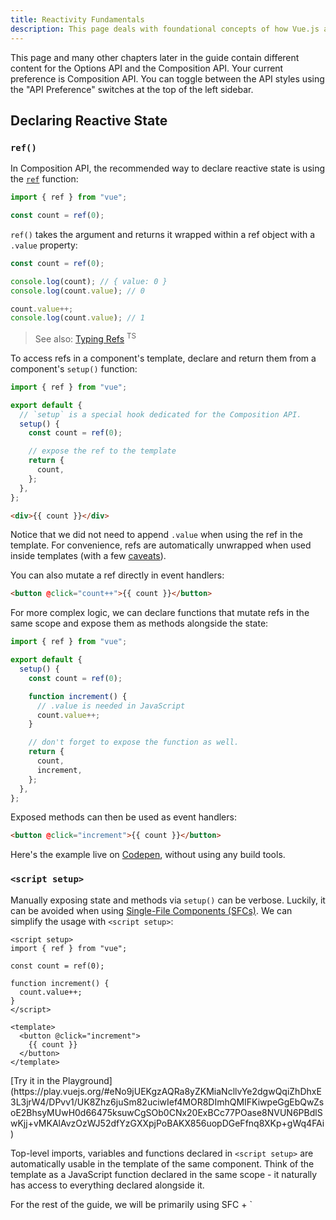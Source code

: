 ```yaml
---
title: Reactivity Fundamentals
description: This page deals with foundational concepts of how Vue.js automatically tracks and responds to changes in data, ensuring that the UI updates in real-time
---
```



<Aside title="note" title="API Reference">

This page and many other chapters later in the guide contain different content for the Options API and the Composition API. Your current preference is Composition API. You can toggle between the API styles using the "API Preference" switches at the top of the left sidebar.

</Aside>

## Declaring Reactive State

### `ref()`

In Composition API, the recommended way to declare reactive state is using the <span class="custom-link">[`ref`](https://vuejs.org/api/reactivity-core.html#ref)</span> function:

```js
import { ref } from "vue";

const count = ref(0);
```

`ref()` takes the argument and returns it wrapped within a ref object with a `.value` property:

```js
const count = ref(0);

console.log(count); // { value: 0 }
console.log(count.value); // 0

count.value++;
console.log(count.value); // 1
```

> See also: <span class="custom-link">[Typing Refs](https://vuejs.org/guide/typescript/composition-api.html#typing-ref)</span> <sup>TS</sup>

To access refs in a component's template, declare and return them from a component's `setup()` function:

```js
import { ref } from "vue";

export default {
  // `setup` is a special hook dedicated for the Composition API.
  setup() {
    const count = ref(0);

    // expose the ref to the template
    return {
      count,
    };
  },
};
```

```html
<div>{{ count }}</div>
```

Notice that we did not need to append `.value` when using the ref in the template. For convenience, refs are automatically unwrapped when used inside templates (with a few <span class="custom-link">[caveats](https://vuejs.org/guide/essentials/reactivity-fundamentals.html#caveat-when-unwrapping-in-templates)</span>).

You can also mutate a ref directly in event handlers:

```html
<button @click="count++">{{ count }}</button>
```

For more complex logic, we can declare functions that mutate refs in the same scope and expose them as methods alongside the state:

```js
import { ref } from "vue";

export default {
  setup() {
    const count = ref(0);

    function increment() {
      // .value is needed in JavaScript
      count.value++;
    }

    // don't forget to expose the function as well.
    return {
      count,
      increment,
    };
  },
};
```

Exposed methods can then be used as event handlers:

```html
<button @click="increment">{{ count }}</button>
```

Here's the example live on <span class="custom-link">[Codepen](https://codepen.io/vuejs-examples/pen/WNYbaqo)</span>, without using any build tools.

### `<script setup>​`

Manually exposing state and methods via `setup()` can be verbose. Luckily, it can be avoided when using <span class="custom-link">[Single-File Components (SFCs)](https://vuejs.org/guide/scaling-up/sfc.html)</span>. We can simplify the usage with `<script setup>`:

```vue
<script setup>
import { ref } from "vue";

const count = ref(0);

function increment() {
  count.value++;
}
</script>

<template>
  <button @click="increment">
    {{ count }}
  </button>
</template>
```

<span class="custom-link">
  [Try it in the
  Playground](https://play.vuejs.org/#eNo9jUEKgzAQRa8yZKMiaNcllvYe2dgwQqiZhDhxE3L3jrW4/DPvv1/UK8Zhz6juSm82uciwIef4MOR8DImhQMIFKiwpeGgEbQwZsoE2BhsyMUwH0d66475ksuwCgSOb0CNx20ExBCc77POase8NVUN6PBdlSwKjj+vMKAlAvzOzWJ52dfYzGXXpjPoBAKX856uopDGeFfnq8XKp+gWq4FAi)
</span>

Top-level imports, variables and functions declared in `<script setup>` are automatically usable in the template of the same component. Think of the template as a JavaScript function declared in the same scope - it naturally has access to everything declared alongside it.

<Aside type="note" title="TIP">
For the rest of the guide, we will be primarily using SFC + `<script setup>` syntax for the Composition API code examples, as that is the most common usage for Vue developers.

If you are not using SFC, you can still use Composition API with the <span class="custom-link">[`setup()`](https://vuejs.org/api/composition-api-setup.html)</span> option.

</Aside>

### Why Refs?​

You might be wondering why we need refs with the `.value` instead of plain variables. To explain that, we will need to briefly discuss how Vue's reactivity system works.

When you use a ref in a template, and change the ref's value later, Vue automatically detects the change and updates the DOM accordingly. This is made possible with a dependency-tracking based reactivity system. When a component is rendered for the first time, Vue tracks every ref that was used during the render. Later on, when a ref is mutated, it will trigger a re-render for components that are tracking it.

In standard JavaScript, there is no way to detect the access or mutation of plain variables. However, we can intercept the get and set operations of an object's properties using getter and setter methods.

The `.value` property gives Vue the opportunity to detect when a ref has been accessed or mutated. Under the hood, Vue performs the tracking in its getter, and performs triggering in its setter. Conceptually, you can think of a ref as an object that looks like this:

```js
// pseudo code, not actual implementation
const myRef = {
  _value: 0,
  get value() {
    track();
    return this._value;
  },
  set value(newValue) {
    this._value = newValue;
    trigger();
  },
};
```

Another nice trait of refs is that unlike plain variables, you can pass refs into functions while retaining access to the latest value and the reactivity connection. This is particularly useful when refactoring complex logic into reusable code.

The reactivity system is discussed in more details in the <span class="custom-link">[Reactivity in Depth](https://vuejs.org/guide/extras/reactivity-in-depth.html)</span> section.

### Deep Reactivity​

Refs can hold any value type, including deeply nested objects, arrays, or JavaScript built-in data structures like `Map`.

A ref will make its value deeply reactive. This means you can expect changes to be detected even when you mutate nested objects or arrays:

```js
import { ref } from "vue";

const obj = ref({
  nested: { count: 0 },
  arr: ["foo", "bar"],
});

function mutateDeeply() {
  // these will work as expected.
  obj.value.nested.count++;
  obj.value.arr.push("baz");
}
```

Non-primitive values are turned into reactive proxies via <span class="custom-link">[`reactive()`](https://vuejs.org/guide/essentials/reactivity-fundamentals.html#reactive)</span>, which is discussed below.

It is also possible to opt-out of deep reactivity with <span class="custom-link">[shallow refs](https://vuejs.org/api/reactivity-advanced.html#shallowref)</span>. For shallow refs, only `.value` access is tracked for reactivity. Shallow refs can be used for optimizing performance by avoiding the observation cost of large objects, or in cases where the inner state is managed by an external library.

**Further Reading**

- <span class="custom-link">
    [Reduce Reactivity Overhead for Large Immutable
    Structures](https://vuejs.org/guide/best-practices/performance.html#reduce-reactivity-overhead-for-large-immutable-structures)
  </span>
- <span class="custom-link">
    [Integration with External State
    Systems](https://vuejs.org/guide/extras/reactivity-in-depth.html#integration-with-external-state-systems)
  </span>

### DOM Update Timing​

When you mutate reactive state, the DOM is updated automatically. However, it should be noted that the DOM updates are not applied synchronously. Instead, Vue buffers them until the "next tick" in the update cycle to ensure that each component updates only once no matter how many state changes you have made.

To wait for the DOM update to complete after a state change, you can use the <span class="custom-link">[nextTick()](https://vuejs.org/api/general.html#nexttick)</span> global API:

```js
import { nextTick } from "vue";

async function increment() {
  count.value++;
  await nextTick();
  // Now the DOM is updated
}
```

## reactive()​

There is another way to declare reactive state, with the `reactive()` API. Unlike a ref which wraps the inner value in a special object, `reactive()` makes an object itself reactive:

```js
import { reactive } from "vue";

const state = reactive({ count: 0 });
```

> See also: <span class="custom-link">[Typing Refs](https://vuejs.org/guide/typescript/composition-api.html#typing-reactive)</span> <sup>TS</sup>

Used in Template:

```html
<button @click="state.count++">{{ state.count }}</button>
```

Reactive objects are <span class="custom-link">[JavaScript Proxies](https://developer.mozilla.org/en-US/docs/Web/JavaScript/Reference/Global_Objects/Proxy)</span> and behave just like normal objects. The difference is that Vue is able to intercept the access and mutation of all properties of a reactive object for reactivity tracking and triggering.

`reactive()` converts the object deeply: nested objects are also wrapped with `reactive()` when accessed. It is also called by `ref()` internally when the ref value is an object. Similar to shallow refs, there is also the <span class="custom-link">[`shallowReactive()`](https://vuejs.org/api/reactivity-advanced.html#shallowreactive)</span> API for opting-out of deep reactivity.

### Reactive Proxy vs. Original​

It is important to note that the returned value from `reactive()` is a Proxy of the original object, which is not equal to the original object:

```js
const raw = {};
const proxy = reactive(raw);

// proxy is NOT equal to the original.
console.log(proxy === raw); // false
```

Only the proxy is reactive - mutating the original object will not trigger updates. Therefore, the best practice when working with Vue's reactivity system is to exclusively use the proxied versions of your state.

To ensure consistent access to the proxy, calling `reactive()` on the same object always returns the same proxy, and calling `reactive()` on an existing proxy also returns that same proxy:

```js
// calling reactive() on the same object returns the same proxy
console.log(reactive(raw) === proxy); // true

// calling reactive() on a proxy returns itself
console.log(reactive(proxy) === proxy); // true
```

This rule applies to nested objects as well. Due to deep reactivity, nested objects inside a reactive object are also proxies:

```js
const proxy = reactive({});

const raw = {};
proxy.nested = raw;

console.log(proxy.nested === raw); // false
```

### Limitations of `reactive()​`

The `reactive()` API has a few limitations:

1. Limited value types: it only works for object types (objects, arrays, and <span class="custom-link">[collection types](https://developer.mozilla.org/en-US/docs/Web/JavaScript/Reference/Global_Objects#keyed_collections)</span> such as `Map` and `Set`). It cannot hold <span class="custom-link">[primitive types](https://developer.mozilla.org/en-US/docs/Glossary/Primitive)</span> such as `string`, `number` or `boolean`.

2. Cannot replace entire object: since Vue's reactivity tracking works over property access, we must always keep the same reference to the reactive object. This means we can't easily "replace" a reactive object because the reactivity connection to the first reference is lost:

```js
let state = reactive({ count: 0 });

// the above reference ({ count: 0 }) is no longer being tracked
// (reactivity connection is lost!)
state = reactive({ count: 1 });
```

3. Not destructure-friendly: when we destructure a reactive object's primitive type property into local variables, or when we pass that property into a function, we will lose the reactivity connection:

```js
const state = reactive({ count: 0 });

// count is disconnected from state.count when destructured.
let { count } = state;
// does not affect original state
count++;

// the function receives a plain number and
// won't be able to track changes to state.count
// we have to pass the entire object in to retain reactivity
callSomeFunction(state.count);
```

Due to these limitations, we recommend using `ref()` as the primary API for declaring reactive state.

## Additional Ref Unwrapping Details​

### As Reactive Object Property​

A ref is automatically unwrapped when accessed or mutated as a property of a reactive object. In other words, it behaves like a normal property:

```js
const count = ref(0);
const state = reactive({
  count,
});

console.log(state.count); // 0

state.count = 1;
console.log(count.value); // 1
```

If a new ref is assigned to a property linked to an existing ref, it will replace the old ref:

```js
const otherCount = ref(2);

state.count = otherCount;
console.log(state.count); // 2
// original ref is now disconnected from state.count
console.log(count.value); // 1
```

Ref unwrapping only happens when nested inside a deep reactive object. It does not apply when it is accessed as a property of a <span class="custom-link">[shallow reactive object](https://vuejs.org/api/reactivity-advanced.html#shallowreactive)</span>.

### Caveat in Arrays and Collections​

Unlike reactive objects, there is no unwrapping performed when the ref is accessed as an element of a reactive array or a native collection type like `Map`:

```js
const books = reactive([ref("Vue 3 Guide")]);
// need .value here
console.log(books[0].value);

const map = reactive(new Map([["count", ref(0)]]));
// need .value here
console.log(map.get("count").value);
```

### Caveat when Unwrapping in Templates​

Ref unwrapping in templates only applies if the ref is a top-level property in the template render context.

In the example below, `count` and `object` are top-level properties, but `object.id` is not:

```js
const count = ref(0);
const object = { id: ref(1) };
```

Therefore, this expression works as expected:

```html
{{ count + 1 }}
```

...while this one does NOT:

```html
{{ object.id + 1 }}
```

The rendered result will be `[object Object]1` because `object.id` is not unwrapped when evaluating the expression and remains a ref object. To fix this, we can destructure `id` into a top-level property:

```js
const { id } = object;
```

```html
{{ id + 1 }}
```

Now the render result will be `2`.

Another thing to note is that a ref does get unwrapped if it is the final evaluated value of a text interpolation (i.e. a `{{ }}` tag), so the following will render `1`:

```html
{{ object.id }}
```

This is just a convenience feature of text interpolation and is equivalent to `{{ object.id.value }}`.
